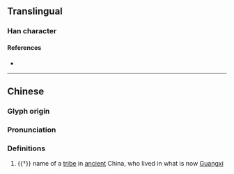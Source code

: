 {{character info/new}}
==Translingual==

===Han character===
{{Han char|rn=94|rad=犬|as=07|sn=10|four=49220|canj=KHEFH|ids=⿰犭沙}}

====References====
* {{Han ref|kx=0712.071|dkj=20451|dj=1124.090|hdz=21350.050|uh=7300|ud=29440|bh=D2A3|bd=53923}}

----
==Chinese==
{{zh-forms}}

===Glyph origin===
{{Han etym}}

===Pronunciation===
{{zh-pron
|m=shā
|mc=y
|oc=y
|cat=n
}}

===Definitions===
{{zh-hanzi}}

# {{†}} name of a [[tribe]] in [[ancient]] China, who lived in what is now [[Guangxi]]